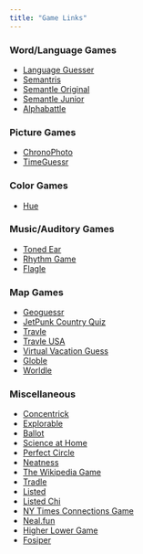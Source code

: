 ```yaml
---
title: "Game Links"
---
```


### Word/Language Games
- [Language Guesser](https://languageguesser.com)
- [Semantris](https://research.google.com/semantris/)
- [Semantle Original](https://semantle.com/)
- [Semantle Junior](https://semantle.com/junior)
- [Alphabattle](https://alphabattle.xyz)

### Picture Games
- [ChronoPhoto](https://www.chronophoto.app/web.html)
- [TimeGuessr](https://timeguessr.com/)

### Color Games
- [Hue](https://hue-the-game.herokuapp.com)

### Music/Auditory Games
- [Toned Ear](https://tonedear.com/)
- [Rhythm Game](https://www.concerthotels.com/got-rhythm)
- [Flagle](https://ducc.pythonanywhere.com/flaggle/)

### Map Games
- [Geoguessr](https://www.geoguessr.com/seterra/en/vgp/3007)
- [JetPunk Country Quiz](https://www.jetpunk.com/quizzes/how-many-countries-can-you-name)
- [Travle](https://imois.in/games/travle/)
- [Travle USA](https://imois.in/games/travle/usa/)
- [Virtual Vacation Guess](https://virtualvacation.us/guess)
- [Globle](https://globle-game.com/)
- [Worldle](https://worldle.teuteuf.fr/)

### Miscellaneous 
- [Concentrick](https://concentrick.app)
- [Explorable](https://explorabl.es/all/)
- [Ballot](https://ncase.me/ballot/)
- [Science at Home](https://www.scienceathome.org/games)
- [Perfect Circle](https://vole.wtf/perfect-circle/)
- [Neatness](https://js13kgames.com/games/the-neatness/index.html)
- [The Wikipedia Game](https://www.thewikipediagame.com/)
- [Tradle](https://games.oec.world/en/tradle/)
- [Listed](https://listed.fun/)
- [Listed Chi](https://listed.fun/chi)
- [NY Times Connections Game](https://www.nytimes.com/games/connections)
- [Neal.fun](https://neal.fun/)
- [Higher Lower Game](https://www.higherlowergame.com/)
- [Fosiper](https://fosiper.com/games/)